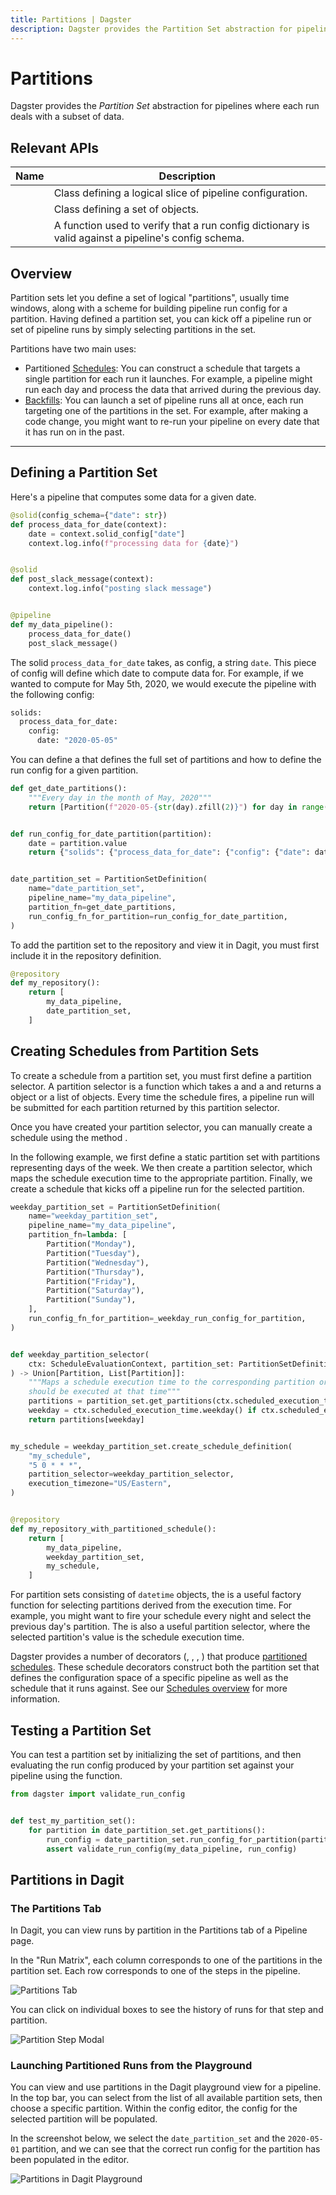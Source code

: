 ```yaml
---
title: Partitions | Dagster
description: Dagster provides the Partition Set abstraction for pipelines where each run deals with a subset of data.
---
```


# Partitions

Dagster provides the _Partition Set_ abstraction for pipelines where each run deals with a subset of data.

## Relevant APIs

| Name                                         | Description                                                                                         |
| -------------------------------------------- | --------------------------------------------------------------------------------------------------- |
| <PyObject object="Partition" />              | Class defining a logical slice of pipeline configuration.                                           |
| <PyObject object="PartitionSetDefinition" /> | Class defining a set of <PyObject object="Partition" /> objects.                                    |
| <PyObject object="validate_run_config" />    | A function used to verify that a run config dictionary is valid against a pipeline's config schema. |

## Overview

Partition sets let you define a set of logical "partitions", usually time windows, along with a scheme for building pipeline run config for a partition. Having defined a partition set, you can kick off a pipeline run or set of pipeline runs by simply selecting partitions in the set.

Partitions have two main uses:

- Partitioned [Schedules](/concepts/partitions-schedules-sensors/schedules): You can construct a schedule that targets a single partition for each run it launches. For example, a pipeline might run each day and process the data that arrived during the previous day.
- [Backfills](/concepts/partitions-schedules-sensors/backfills): You can launch a set of pipeline runs all at once, each run targeting one of the partitions in the set. For example, after making a code change, you might want to re-run your pipeline on every date that it has run on in the past.

---

## Defining a Partition Set

Here's a pipeline that computes some data for a given date.

```python file=/concepts/partitions_schedules_sensors/pipeline.py startafter=start_pipeline_marker_1 endbefore=end_pipeline_marker_1
@solid(config_schema={"date": str})
def process_data_for_date(context):
    date = context.solid_config["date"]
    context.log.info(f"processing data for {date}")


@solid
def post_slack_message(context):
    context.log.info("posting slack message")


@pipeline
def my_data_pipeline():
    process_data_for_date()
    post_slack_message()
```

The solid `process_data_for_date` takes, as config, a string `date`. This piece of config will define which date to compute data for. For example, if we wanted to compute for May 5th, 2020, we would execute the pipeline with the following config:

```python file=/concepts/partitions_schedules_sensors/config.yaml
solids:
  process_data_for_date:
    config:
      date: "2020-05-05"
```

You can define a <PyObject module="dagster" object="PartitionSetDefinition"/> that defines the full set of partitions and how to define the run config for a given partition.

```python file=/concepts/partitions_schedules_sensors/partition_definition.py startafter=start_def endbefore=end_def
def get_date_partitions():
    """Every day in the month of May, 2020"""
    return [Partition(f"2020-05-{str(day).zfill(2)}") for day in range(1, 32)]


def run_config_for_date_partition(partition):
    date = partition.value
    return {"solids": {"process_data_for_date": {"config": {"date": date}}}}


date_partition_set = PartitionSetDefinition(
    name="date_partition_set",
    pipeline_name="my_data_pipeline",
    partition_fn=get_date_partitions,
    run_config_fn_for_partition=run_config_for_date_partition,
)
```

To add the partition set to the repository and view it in Dagit, you must first include it in the repository definition.

```python file=/concepts/partitions_schedules_sensors/partition_definition.py startafter=start_repo_includ endbefore=end_repo_include
@repository
def my_repository():
    return [
        my_data_pipeline,
        date_partition_set,
    ]
```

## Creating Schedules from Partition Sets

To create a schedule from a partition set, you must first define a partition selector. A partition selector is a function which takes a <PyObject object="ScheduleEvaluationContext" /> and a <PyObject object="PartitionSetDefinition" /> and returns a <PyObject object="Partition" /> object or a list of <PyObject object="Partition" /> objects. Every time the schedule fires, a pipeline run will be submitted for each partition returned by this partition selector.

Once you have created your partition selector, you can manually create a schedule using the method <PyObject object="PartitionSetDefinition" method="create_schedule_definition" />.

In the following example, we first define a static partition set with partitions representing days of the week. We then create a partition selector, which maps the schedule execution time to the appropriate partition. Finally, we create a schedule that kicks off a pipeline run for the selected partition.

```python file=/concepts/partitions_schedules_sensors/partition_definition.py startafter=start_manual_partition_schedule endbefore=end_manual_partition_schedule
weekday_partition_set = PartitionSetDefinition(
    name="weekday_partition_set",
    pipeline_name="my_data_pipeline",
    partition_fn=lambda: [
        Partition("Monday"),
        Partition("Tuesday"),
        Partition("Wednesday"),
        Partition("Thursday"),
        Partition("Friday"),
        Partition("Saturday"),
        Partition("Sunday"),
    ],
    run_config_fn_for_partition=_weekday_run_config_for_partition,
)


def weekday_partition_selector(
    ctx: ScheduleEvaluationContext, partition_set: PartitionSetDefinition
) -> Union[Partition, List[Partition]]:
    """Maps a schedule execution time to the corresponding partition or list of partitions that
    should be executed at that time"""
    partitions = partition_set.get_partitions(ctx.scheduled_execution_time)
    weekday = ctx.scheduled_execution_time.weekday() if ctx.scheduled_execution_time else 0
    return partitions[weekday]


my_schedule = weekday_partition_set.create_schedule_definition(
    "my_schedule",
    "5 0 * * *",
    partition_selector=weekday_partition_selector,
    execution_timezone="US/Eastern",
)


@repository
def my_repository_with_partitioned_schedule():
    return [
        my_data_pipeline,
        weekday_partition_set,
        my_schedule,
    ]
```

For partition sets consisting of `datetime` objects, the <PyObject object="create_offset_partition_selector" /> is a useful factory function for selecting partitions derived from the execution time. For example, you might want to fire your schedule every night and select the previous day's partition. The <PyObject object="identity_partition_selector" /> is also a useful partition selector, where the selected partition's value is the schedule execution time.

Dagster provides a number of decorators (<PyObject object="hourly_schedule" decorator />, <PyObject object="daily_schedule" decorator />, <PyObject object="weekly_schedule" decorator />, <PyObject object="monthly_schedule" decorator />) that produce [partitioned schedules](/concepts/partitions-schedules-sensors/schedules#partition-based-schedules). These schedule decorators construct both the partition set that defines the configuration space of a specific pipeline as well as the schedule that it runs against. See our [Schedules overview](/concepts/partitions-schedules-sensors/schedules) for more information.

## Testing a Partition Set

You can test a partition set by initializing the set of partitions, and then evaluating the run config produced by your partition set against your pipeline using the <PyObject object="validate_run_config" /> function.

```python file=/concepts/partitions_schedules_sensors/partition_definition.py startafter=start_test_partition_set endbefore=end_test_partition_set
from dagster import validate_run_config


def test_my_partition_set():
    for partition in date_partition_set.get_partitions():
        run_config = date_partition_set.run_config_for_partition(partition)
        assert validate_run_config(my_data_pipeline, run_config)
```

## Partitions in Dagit

### The Partitions Tab

In Dagit, you can view runs by partition in the Partitions tab of a Pipeline page.

In the "Run Matrix", each column corresponds to one of the partitions in the partition set. Each row corresponds to one of the steps in the pipeline.

<!-- This was generated with:
    * `dagit -f repo.py` inside docs_snippet/concepts/partitions_schedules_sensors/ directory
    * Navigating to the partitions page for `my_data_pipeline`
-->

<Image
alt="Partitions Tab"
src="/images/concepts/partitions-schedules-sensors/partitions-page.png"
width={3808}
height={2414}
/>

You can click on individual boxes to see the history of runs for that step and partition.

<Image
alt="Partition Step Modal"
src="/images/concepts/partitions-schedules-sensors/partitions-step-modal.png"
width={3808}
height={2414}
/>

### Launching Partitioned Runs from the Playground

You can view and use partitions in the Dagit playground view for a pipeline. In the top bar, you can select from the list of all available partition sets, then choose a specific partition. Within the config editor, the config for the selected partition will be populated.

In the screenshot below, we select the `date_partition_set` and the `2020-05-01` partition, and we can see that the correct run config for the partition has been populated in the editor.

<Image
alt="Partitions in Dagit Playground"
src="/images/concepts/partitions-schedules-sensors/partitions-playground.png"
width={3808}
height={2414}
/>
